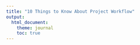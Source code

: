 ```yaml
---
title: "10 Things to Know About Project Workflow"
output:
  html_document:
    theme: journal
    toc: true
---
```


<!-- title: "10 Things You Need to Know About Project Workflow" -->
<!-- author: "Methods Guide Author: Matthew Lisiecki" -->

